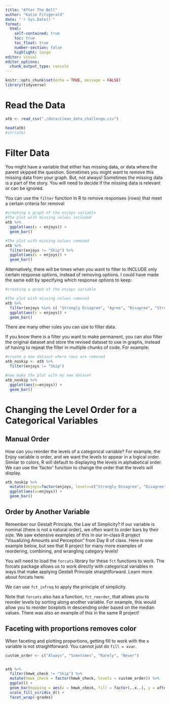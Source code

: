```yaml
---
title: "After The Bell"
author: "Katie Fitzgerald"
date: "`r Sys.Date()`"
format: 
  html:
    self-contained: true
    toc: true
    toc_float: true
    number-section: false
    highlight: tango
editor: visual
editor_options: 
  chunk_output_type: console
---
```


```r
knitr::opts_chunk$set(echo = TRUE, message = FALSE)
library(tidyverse)
```

# Read the Data

```r
atb <- read_csv("./data/clean_data_challenge.csv")

head(atb)
#str(atb)
```



# Filter Data

You might have a variable that either has missing data, or data where the parent skipped the question. Sometimes you might want to remove this missing data from your graph. But, not always! Sometimes the missing data is a part of the story. You will need to decide if the missing data is relevant or can be ignored. 

You can use the `filter` function in R to remove responses (rows) that meet a certain criteria for removal
```r

#creating a graph of the enjoys variable
#The plot with missing values included
atb %>%
  ggplot(aes(x = enjoys)) +
  geom_bar()

#The plot with missing values removed
atb %>%
  filter(enjoys != "Skip") %>%
  ggplot(aes(x = enjoys)) +
  geom_bar()
```

Alternatively, there will be times when you want to filter to INCLUDE only certain response options, instead of removing options. I could have made the same edit by specifying which response options to keep:

```r

#creating a graph of the enjoys variable

#The plot with missing values removed
atb %>%
  filter(enjoys %in% c( "Strongly Disagree", "Agree", "Disagree", "Strongly Agree")) %>% #the order I list the levels does not matter
  ggplot(aes(x = enjoys)) +
  geom_bar()

```

There are many other rules you can use to filter data. 

If you know there is a filter you want to make permanent, you can also filter the original dataset and store the revised dataset to use in graphs, instead of having to repeat the filter in multiple chunks of code. For example:
```r
#create a new dataset where rows are removed 
atb_noskip <- atb %>%
  filter(enjoys != "Skip")

#now make the plot with my new dataset
atb_noskip %>%
  ggplot(aes(x=enjoys)) +
  geom_bar()
```

# Changing the Level Order for a Categorical Variables

## Manual Order

How can you reorder the levels of a categorical variable? For example, the Enjoy variable is order, and we want the levels to appear in a logical order. Similar to colors, R will default to displaying the levels in alphabetical order. We can use the 'factor' function to change the order that the levels will display. 

```r

atb_noskip %>%
  mutate(enjoys=factor(enjoys, levels=c("Strongly Disagree", "Disagree", "Agree", "Strongly Agree"))) %>%
  ggplot(aes(x=enjoys)) +
  geom_bar()

```


## Order by Another Variable

Remember our Gestalt Principle, the Law of Simplicity? If our variable is nominal (there is not a natural order), we often want to order bars by their size. We saw extensive examples of this in our in-class R project “Visualizing Amounts and Perception” from Day 8 of class. Here is one example below, but see that R project for many more examples of reordering, combining, and wrangling category levels! 

You will need to load the `forcats` library for these `fct` functions to work. The forcats package allows us to work directly with categorical variables in ways that make applying Gestalt Principle straightforward. Learn more about forcats here.

We can use `fct_infreq` to apply the principle of simplicity.  

Note that `forcats` also has a function, `fct_reorder`, that allows you to reorder levels by sorting along another variable. For example, this would allow you to reorder boxplots in descending order based on the median values. There was also an example of this in the same R project! 


## Faceting with proportions removes color

When faceting and plotting proportions, getting fill to work with the x variable is not straightforward. You cannot just do `fill = xvar`. 

```r
custom_order <- c("Always", "Sometimes", "Rarely", "Never")


atb %>%
  filter(hmwk_check != "Skip") %>%
  mutate(hmwk_check = factor(hmwk_check, levels = custom_order)) %>%
  ggplot() +
  geom_bar(mapping = aes(x = hmwk_check, fill = factor(..x..), y = after_stat(prop), group=1)) +
  scale_fill_viridis_d() +
  facet_wrap(~grades)
```

